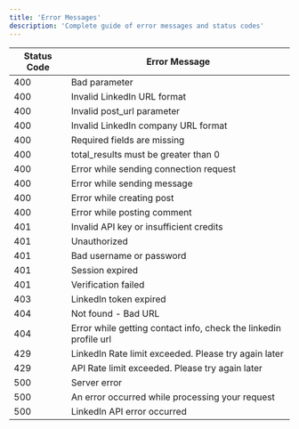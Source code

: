 ```yaml
---
title: 'Error Messages'
description: 'Complete guide of error messages and status codes'
---
```


| Status Code | Error Message |
|------------|---------------|
| 400 | Bad parameter |
| 400 | Invalid LinkedIn URL format |
| 400 | Invalid post_url parameter |
| 400 | Invalid LinkedIn company URL format |
| 400 | Required fields are missing |
| 400 | total_results must be greater than 0 |
| 400 | Error while sending connection request |
| 400 | Error while sending message |
| 400 | Error while creating post |
| 400 | Error while posting comment |
| 401 | Invalid API key or insufficient credits |
| 401 | Unauthorized |
| 401 | Bad username or password |
| 401 | Session expired |
| 401 | Verification failed |
| 403 | LinkedIn token expired |
| 404 | Not found - Bad URL |
| 404 | Error while getting contact info, check the linkedin profile url |
| 429 | LinkedIn Rate limit exceeded. Please try again later |
| 429 | API Rate limit exceeded. Please try again later |
| 500 | Server error |
| 500 | An error occurred while processing your request |
| 500 | LinkedIn API error occurred |